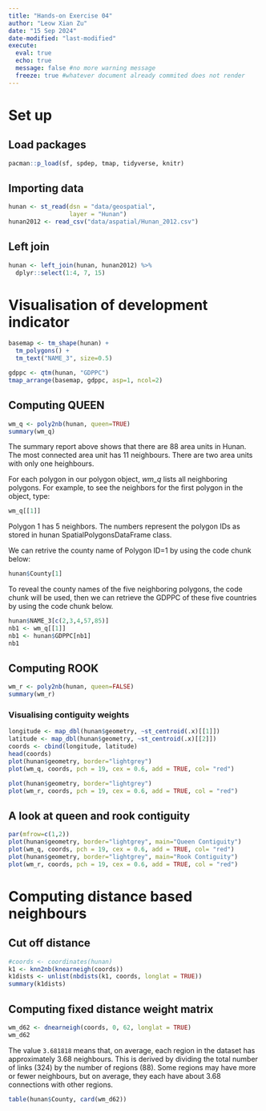 ```yaml
---
title: "Hands-on Exercise 04"
author: "Leow Xian Zu"
date: "15 Sep 2024"
date-modified: "last-modified"
execute:
  eval: true
  echo: true 
  message: false #no more warning message
  freeze: true #whatever document already commited does not render
---
```


# Set up

## Load packages

```r
pacman::p_load(sf, spdep, tmap, tidyverse, knitr)
```

## Importing data

```r
hunan <- st_read(dsn = "data/geospatial", 
                 layer = "Hunan")
hunan2012 <- read_csv("data/aspatial/Hunan_2012.csv")
```

## Left join

```r
hunan <- left_join(hunan, hunan2012) %>%
  dplyr::select(1:4, 7, 15)
```

# Visualisation of development indicator

```r
basemap <- tm_shape(hunan) +
  tm_polygons() +
  tm_text("NAME_3", size=0.5)

gdppc <- qtm(hunan, "GDPPC")
tmap_arrange(basemap, gdppc, asp=1, ncol=2)
```

## **Computing QUEEN**

```r
wm_q <- poly2nb(hunan, queen=TRUE)
summary(wm_q)
```

The summary report above shows that there are 88 area units in Hunan. The most connected area unit has 11 neighbours. There are two area units with only one heighbours.

For each polygon in our polygon object, *wm_q* lists all neighboring polygons. For example, to see the neighbors for the first polygon in the object, type:

```r
wm_q[[1]]
```

Polygon 1 has 5 neighbors. The numbers represent the polygon IDs as stored in hunan SpatialPolygonsDataFrame class.

We can retrive the county name of Polygon ID=1 by using the code chunk below:

```r
hunan$County[1]

```

To reveal the county names of the five neighboring polygons, the code chunk will be used, then we can retrieve the GDPPC of these five countries by using the code chunk below.

```r
hunan$NAME_3[c(2,3,4,57,85)]
nb1 <- wm_q[[1]]
nb1 <- hunan$GDPPC[nb1]
nb1
```

## Computing ROOK

```r
wm_r <- poly2nb(hunan, queen=FALSE)
summary(wm_r)
```

### **Visualising contiguity weights**

```r
longitude <- map_dbl(hunan$geometry, ~st_centroid(.x)[[1]])
latitude <- map_dbl(hunan$geometry, ~st_centroid(.x)[[2]])
coords <- cbind(longitude, latitude)
head(coords)
plot(hunan$geometry, border="lightgrey")
plot(wm_q, coords, pch = 19, cex = 0.6, add = TRUE, col= "red")
```

```r
plot(hunan$geometry, border="lightgrey")
plot(wm_r, coords, pch = 19, cex = 0.6, add = TRUE, col = "red")
```

## A look at queen and rook contiguity

```r
par(mfrow=c(1,2))
plot(hunan$geometry, border="lightgrey", main="Queen Contiguity")
plot(wm_q, coords, pch = 19, cex = 0.6, add = TRUE, col= "red")
plot(hunan$geometry, border="lightgrey", main="Rook Contiguity")
plot(wm_r, coords, pch = 19, cex = 0.6, add = TRUE, col = "red")
```

# Computing distance based neighbours

## Cut off distance

```r
#coords <- coordinates(hunan)
k1 <- knn2nb(knearneigh(coords))
k1dists <- unlist(nbdists(k1, coords, longlat = TRUE))
summary(k1dists)
```

## Computing fixed distance weight matrix

```r
wm_d62 <- dnearneigh(coords, 0, 62, longlat = TRUE)
wm_d62

```

The value `3.681818` means that, on average, each region in the dataset has approximately 3.68 neighbours. This is derived by dividing the total number of links (324) by the number of regions (88). Some regions may have more or fewer neighbours, but on average, they each have about 3.68 connections with other regions.

```r
table(hunan$County, card(wm_d62))
```
